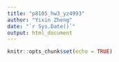 ```yaml
---
title: "p8105_hw3_yz4993"
author: "Yixin Zheng"
date: "`r Sys.Date()`"
output: html_document
---
```


```r
knitr::opts_chunk$set(echo = TRUE)
```
